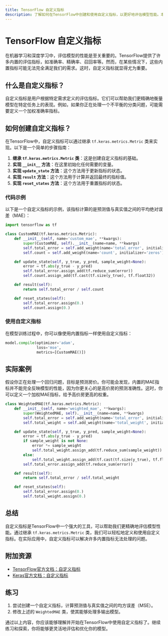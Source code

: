 ```yaml
---
title: TensorFlow 自定义指标
description: 了解如何在TensorFlow中创建和使用自定义指标，以更好地评估模型性能。本文适合初学者，包含代码示例和实际案例。
---
```


# TensorFlow 自定义指标

在机器学习和深度学习中，评估模型的性能是至关重要的。TensorFlow提供了许多内置的评估指标，如准确率、精确率、召回率等。然而，在某些情况下，这些内置指标可能无法完全满足我们的需求。这时，自定义指标就显得尤为重要。

## 什么是自定义指标？

自定义指标是用户根据特定需求定义的评估指标。它们可以帮助我们更精确地衡量模型在特定任务上的表现。例如，如果你正在处理一个不平衡的分类问题，可能需要定义一个加权准确率指标。

## 如何创建自定义指标？

在TensorFlow中，自定义指标可以通过继承 `tf.keras.metrics.Metric` 类来实现。以下是一个简单的步骤指南：

1. **继承 `tf.keras.metrics.Metric` 类**：这是创建自定义指标的基础。
2. **实现 `__init__` 方法**：在这里初始化任何需要的变量。
3. **实现 `update_state` 方法**：这个方法用于更新指标的状态。
4. **实现 `result` 方法**：这个方法用于计算并返回最终的指标值。
5. **实现 `reset_states` 方法**：这个方法用于重置指标的状态。

### 代码示例

以下是一个自定义指标的示例，该指标计算的是预测值与真实值之间的平均绝对误差（MAE）：

```python
import tensorflow as tf

class CustomMAE(tf.keras.metrics.Metric):
    def __init__(self, name='custom_mae', **kwargs):
        super(CustomMAE, self).__init__(name=name, **kwargs)
        self.total_error = self.add_weight(name='total_error', initializer='zeros')
        self.count = self.add_weight(name='count', initializer='zeros')

    def update_state(self, y_true, y_pred, sample_weight=None):
        error = tf.abs(y_true - y_pred)
        self.total_error.assign_add(tf.reduce_sum(error))
        self.count.assign_add(tf.cast(tf.size(y_true), tf.float32))

    def result(self):
        return self.total_error / self.count

    def reset_states(self):
        self.total_error.assign(0.)
        self.count.assign(0.)
```

### 使用自定义指标

在模型训练过程中，你可以像使用内置指标一样使用自定义指标：

```python
model.compile(optimizer='adam',
              loss='mse',
              metrics=[CustomMAE()])
```

## 实际案例

假设你正在处理一个回归问题，目标是预测房价。你可能会发现，内置的MAE指标并不能完全反映模型的性能，因为你更关心的是高价房的预测准确性。这时，你可以定义一个加权MAE指标，给予高价房更高的权重。

```python
class WeightedMAE(tf.keras.metrics.Metric):
    def __init__(self, name='weighted_mae', **kwargs):
        super(WeightedMAE, self).__init__(name=name, **kwargs)
        self.total_error = self.add_weight(name='total_error', initializer='zeros')
        self.total_weight = self.add_weight(name='total_weight', initializer='zeros')

    def update_state(self, y_true, y_pred, sample_weight=None):
        error = tf.abs(y_true - y_pred)
        if sample_weight is not None:
            error *= sample_weight
            self.total_weight.assign_add(tf.reduce_sum(sample_weight))
        else:
            self.total_weight.assign_add(tf.cast(tf.size(y_true), tf.float32))
        self.total_error.assign_add(tf.reduce_sum(error))

    def result(self):
        return self.total_error / self.total_weight

    def reset_states(self):
        self.total_error.assign(0.)
        self.total_weight.assign(0.)
```

## 总结

自定义指标是TensorFlow中一个强大的工具，可以帮助我们更精确地评估模型性能。通过继承 `tf.keras.metrics.Metric` 类，我们可以轻松地定义和使用自定义指标。在实际应用中，自定义指标可以解决许多内置指标无法处理的问题。

## 附加资源

- [TensorFlow官方文档：自定义指标](https://www.tensorflow.org/api_docs/python/tf/keras/metrics/Metric)
- [Keras官方文档：自定义指标](https://keras.io/api/metrics/#custom-metrics)

## 练习

1. 尝试创建一个自定义指标，计算预测值与真实值之间的均方误差（MSE）。
2. 修改上述的 `WeightedMAE` 类，使其能够处理多输出模型。

通过以上内容，你应该能够理解并开始在TensorFlow中使用自定义指标了。继续练习和探索，你将能够更灵活地评估和优化你的模型。